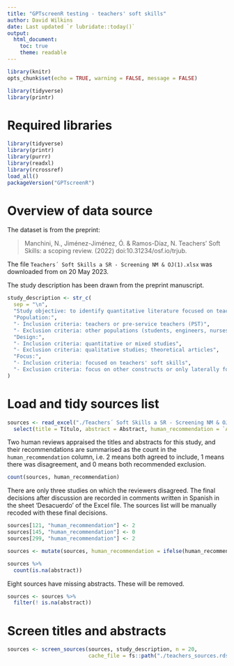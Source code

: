 ```yaml
---
title: "GPTscreenR testing - teachers' soft skills"
author: David Wilkins
date: Last updated `r lubridate::today()`
output:
  html_document:
    toc: true
    theme: readable
---
```


```r
library(knitr)
opts_chunk$set(echo = TRUE, warning = FALSE, message = FALSE)
```

```r
library(tidyverse)
library(printr)
```

# Required libraries

```r
library(tidyverse)
library(printr)
library(purrr)
library(readxl)
library(rcrossref)
load_all()
packageVersion("GPTscreenR")
```

# Overview of data source

The dataset is from the preprint:

> Manchini, N., Jiménez-Jiménez, Ó. & Ramos-Díaz, N. Teachers’ Soft Skills: a scoping review. (2022) doi:10.31234/osf.io/trjub.

The file `Teachers´ Soft Skills a SR - Screening NM & OJ(1).xlsx` was downloaded from \url{https://osf.io/7eupv} on 20 May 2023.

The study description has been drawn from the preprint manuscript.

```r
study_description <- str_c(
  sep = "\n",
  "Study objective: to identify quantitative literature focused on teachers' soft skills, and synthesize the definitions, examples, methods and instruments used to approach them, as well as their main results",
  "Population:",
  "- Inclusion criteria: teachers or pre-service teachers (PST)",
  "- Exclusion criteria: other populations (students, engineers, nurses, etc.)",
  "Design:",
  "- Inclusion criteria: quantitative or mixed studies",
  "- Exclusion criteria: qualitative studies; theoretical articles",
  "Focus:",
  "- Inclusion criteria: focused on teachers' soft skills",
  "- Exclusion criteria: focus on other constructs or only laterally focused on soft skills"
)
```

# Load and tidy sources list

```r
sources <- read_excel("./Teachers´ Soft Skills a SR - Screening NM & OJ(1).xlsx", sheet = "Búsqueda completa (seliminados)") %>%
  select(title = Título, abstract = Abstract, human_recommendation = `Acuerdo (2=acuerdo en incluir, 0=acuerdo en excluir, 1=desacuerdo)`)
```

Two human reviews appraised the titles and abstracts for this study, and their recommendations are summarised as the count in the `human_recommendation` column, i.e. 2 means both agreed to include, 1 means there was disagreement, and 0 means both recommended exclusion.

```r
count(sources, human_recommendation)
```

There are only three studies on which the reviewers disagreed. The final decisions after discussion are recorded in comments written in Spanish in the sheet 'Desacuerdo' of the Excel file. The sources list will be manually recoded with these final decisions.

```r
sources[121, "human_recommendation"] <- 2
sources[145, "human_recommendation"] <- 0
sources[299, "human_recommendation"] <- 2

sources <- mutate(sources, human_recommendation = ifelse(human_recommendation == 2, "INCLUDE", "EXCLUDE"))
```

```r
sources %>%
  count(is.na(abstract))
```

Eight sources have missing abstracts. These will be removed.

```r
sources <- sources %>%
  filter(! is.na(abstract))
```

# Screen titles and abstracts

```r
sources <- screen_sources(sources, study_description, n = 20,
                          cache_file = fs::path("./teachers_sources.rds"))
```
